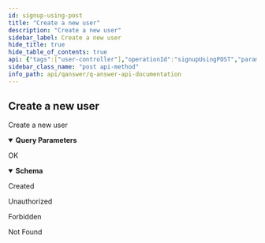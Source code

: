 ```yaml
---
id: signup-using-post
title: "Create a new user"
description: "Create a new user"
sidebar_label: Create a new user
hide_title: true
hide_table_of_contents: true
api: {"tags":["user-controller"],"operationId":"signupUsingPOST","parameters":[{"name":"allErrors[0].arguments","in":"query","required":false,"explode":true,"schema":{"type":"array","items":{"type":"object"}}},{"name":"allErrors[0].code","in":"query","required":false,"schema":{"type":"string"}},{"name":"allErrors[0].codes","in":"query","required":false,"explode":true,"schema":{"type":"array","items":{"type":"string"}}},{"name":"allErrors[0].defaultMessage","in":"query","required":false,"schema":{"type":"string"}},{"name":"allErrors[0].objectName","in":"query","required":false,"schema":{"type":"string"}},{"name":"errorCount","in":"query","required":false,"schema":{"type":"integer","format":"int32"}},{"name":"fieldError.arguments","in":"query","required":false,"explode":true,"schema":{"type":"array","items":{"type":"object"}}},{"name":"fieldError.bindingFailure","in":"query","required":false,"schema":{"type":"boolean"}},{"name":"fieldError.code","in":"query","required":false,"schema":{"type":"string"}},{"name":"fieldError.codes","in":"query","required":false,"explode":true,"schema":{"type":"array","items":{"type":"string"}}},{"name":"fieldError.defaultMessage","in":"query","required":false,"schema":{"type":"string"}},{"name":"fieldError.field","in":"query","required":false,"schema":{"type":"string"}},{"name":"fieldError.objectName","in":"query","required":false,"schema":{"type":"string"}},{"name":"fieldError.rejectedValue","in":"query","required":false,"schema":{"type":"object"}},{"name":"fieldErrorCount","in":"query","required":false,"schema":{"type":"integer","format":"int32"}},{"name":"fieldErrors[0].arguments","in":"query","required":false,"explode":true,"schema":{"type":"array","items":{"type":"object"}}},{"name":"fieldErrors[0].bindingFailure","in":"query","required":false,"schema":{"type":"boolean"}},{"name":"fieldErrors[0].code","in":"query","required":false,"schema":{"type":"string"}},{"name":"fieldErrors[0].codes","in":"query","required":false,"explode":true,"schema":{"type":"array","items":{"type":"string"}}},{"name":"fieldErrors[0].defaultMessage","in":"query","required":false,"schema":{"type":"string"}},{"name":"fieldErrors[0].field","in":"query","required":false,"schema":{"type":"string"}},{"name":"fieldErrors[0].objectName","in":"query","required":false,"schema":{"type":"string"}},{"name":"fieldErrors[0].rejectedValue","in":"query","required":false,"schema":{"type":"object"}},{"name":"globalError.arguments","in":"query","required":false,"explode":true,"schema":{"type":"array","items":{"type":"object"}}},{"name":"globalError.code","in":"query","required":false,"schema":{"type":"string"}},{"name":"globalError.codes","in":"query","required":false,"explode":true,"schema":{"type":"array","items":{"type":"string"}}},{"name":"globalError.defaultMessage","in":"query","required":false,"schema":{"type":"string"}},{"name":"globalError.objectName","in":"query","required":false,"schema":{"type":"string"}},{"name":"globalErrorCount","in":"query","required":false,"schema":{"type":"integer","format":"int32"}},{"name":"globalErrors[0].arguments","in":"query","required":false,"explode":true,"schema":{"type":"array","items":{"type":"object"}}},{"name":"globalErrors[0].code","in":"query","required":false,"schema":{"type":"string"}},{"name":"globalErrors[0].codes","in":"query","required":false,"explode":true,"schema":{"type":"array","items":{"type":"string"}}},{"name":"globalErrors[0].defaultMessage","in":"query","required":false,"schema":{"type":"string"}},{"name":"globalErrors[0].objectName","in":"query","required":false,"schema":{"type":"string"}},{"name":"nestedPath","in":"query","required":false,"schema":{"type":"string"}},{"name":"objectName","in":"query","required":false,"schema":{"type":"string"}}],"requestBody":{"$ref":"#/components/requestBodies/adminSignupUsingPOSTSignuprequest"},"responses":{"200":{"description":"OK","content":{"*/*":{"schema":{"type":"object","properties":{"message":{"type":"string"},"success":{"type":"boolean"}},"title":"ApiResponse"}}}},"201":{"description":"Created"},"401":{"description":"Unauthorized"},"403":{"description":"Forbidden"},"404":{"description":"Not Found"}},"security":[{"JWT":[]}],"deprecated":false,"description":"Create a new user","method":"post","path":"/api/user/signup","servers":[{"url":"//qanswer-core1.univ-st-etienne.fr"}],"securitySchemes":{"JWT":{"type":"apiKey","name":"Authorization","in":"header"}},"info":{"description":"APIs provided by QAnswer","version":"1.0","title":"QAnswer: Api Documentation","contact":{"name":"QAnswer","url":"www.the-qa-company.com","email":"info@qanswer.eu"}},"postman":{"name":"Create a new user","description":{"type":"text/plain"},"url":{"path":["api","user","signup"],"host":["{{baseUrl}}"],"query":[{"disabled":false,"key":"allErrors[0].arguments","value":""},{"disabled":false,"key":"allErrors[0].code","value":""},{"disabled":false,"key":"allErrors[0].codes","value":""},{"disabled":false,"key":"allErrors[0].defaultMessage","value":""},{"disabled":false,"key":"allErrors[0].objectName","value":""},{"disabled":false,"key":"errorCount","value":""},{"disabled":false,"key":"fieldError.arguments","value":""},{"disabled":false,"key":"fieldError.bindingFailure","value":""},{"disabled":false,"key":"fieldError.code","value":""},{"disabled":false,"key":"fieldError.codes","value":""},{"disabled":false,"key":"fieldError.defaultMessage","value":""},{"disabled":false,"key":"fieldError.field","value":""},{"disabled":false,"key":"fieldError.objectName","value":""},{"disabled":false,"key":"fieldErrorCount","value":""},{"disabled":false,"key":"fieldErrors[0].arguments","value":""},{"disabled":false,"key":"fieldErrors[0].bindingFailure","value":""},{"disabled":false,"key":"fieldErrors[0].code","value":""},{"disabled":false,"key":"fieldErrors[0].codes","value":""},{"disabled":false,"key":"fieldErrors[0].defaultMessage","value":""},{"disabled":false,"key":"fieldErrors[0].field","value":""},{"disabled":false,"key":"fieldErrors[0].objectName","value":""},{"disabled":false,"key":"globalError.arguments","value":""},{"disabled":false,"key":"globalError.code","value":""},{"disabled":false,"key":"globalError.codes","value":""},{"disabled":false,"key":"globalError.defaultMessage","value":""},{"disabled":false,"key":"globalError.objectName","value":""},{"disabled":false,"key":"globalErrorCount","value":""},{"disabled":false,"key":"globalErrors[0].arguments","value":""},{"disabled":false,"key":"globalErrors[0].code","value":""},{"disabled":false,"key":"globalErrors[0].codes","value":""},{"disabled":false,"key":"globalErrors[0].defaultMessage","value":""},{"disabled":false,"key":"globalErrors[0].objectName","value":""},{"disabled":false,"key":"nestedPath","value":""},{"disabled":false,"key":"objectName","value":""}],"variable":[]},"header":[{"key":"Content-Type","value":"application/json"},{"key":"Accept","value":"*/*"}],"method":"POST","body":{"mode":"raw","raw":"\"\"","options":{"raw":{"language":"json"}}},"auth":{"type":"apikey","apikey":[{"type":"any","value":"Authorization","key":"key"},{"type":"any","value":"<API Key>","key":"value"},{"type":"any","value":"header","key":"in"}]}}}
sidebar_class_name: "post api-method"
info_path: api/qanswer/q-answer-api-documentation
---
```



## Create a new user



Create a new user

<details style={{"marginBottom":"1rem"}} data-collapsed={false} open={true}><summary style={{}}><strong>Query Parameters</strong></summary><div><ul><ParamsItem className={"paramsItem"} param={{"name":"allErrors[0].arguments","in":"query","required":false,"explode":true,"schema":{"type":"array","items":{"type":"object"}}}}></ParamsItem><ParamsItem className={"paramsItem"} param={{"name":"allErrors[0].code","in":"query","required":false,"schema":{"type":"string"}}}></ParamsItem><ParamsItem className={"paramsItem"} param={{"name":"allErrors[0].codes","in":"query","required":false,"explode":true,"schema":{"type":"array","items":{"type":"string"}}}}></ParamsItem><ParamsItem className={"paramsItem"} param={{"name":"allErrors[0].defaultMessage","in":"query","required":false,"schema":{"type":"string"}}}></ParamsItem><ParamsItem className={"paramsItem"} param={{"name":"allErrors[0].objectName","in":"query","required":false,"schema":{"type":"string"}}}></ParamsItem><ParamsItem className={"paramsItem"} param={{"name":"errorCount","in":"query","required":false,"schema":{"type":"integer","format":"int32"}}}></ParamsItem><ParamsItem className={"paramsItem"} param={{"name":"fieldError.arguments","in":"query","required":false,"explode":true,"schema":{"type":"array","items":{"type":"object"}}}}></ParamsItem><ParamsItem className={"paramsItem"} param={{"name":"fieldError.bindingFailure","in":"query","required":false,"schema":{"type":"boolean"}}}></ParamsItem><ParamsItem className={"paramsItem"} param={{"name":"fieldError.code","in":"query","required":false,"schema":{"type":"string"}}}></ParamsItem><ParamsItem className={"paramsItem"} param={{"name":"fieldError.codes","in":"query","required":false,"explode":true,"schema":{"type":"array","items":{"type":"string"}}}}></ParamsItem><ParamsItem className={"paramsItem"} param={{"name":"fieldError.defaultMessage","in":"query","required":false,"schema":{"type":"string"}}}></ParamsItem><ParamsItem className={"paramsItem"} param={{"name":"fieldError.field","in":"query","required":false,"schema":{"type":"string"}}}></ParamsItem><ParamsItem className={"paramsItem"} param={{"name":"fieldError.objectName","in":"query","required":false,"schema":{"type":"string"}}}></ParamsItem><ParamsItem className={"paramsItem"} param={{"name":"fieldError.rejectedValue","in":"query","required":false,"schema":{"type":"object"}}}></ParamsItem><ParamsItem className={"paramsItem"} param={{"name":"fieldErrorCount","in":"query","required":false,"schema":{"type":"integer","format":"int32"}}}></ParamsItem><ParamsItem className={"paramsItem"} param={{"name":"fieldErrors[0].arguments","in":"query","required":false,"explode":true,"schema":{"type":"array","items":{"type":"object"}}}}></ParamsItem><ParamsItem className={"paramsItem"} param={{"name":"fieldErrors[0].bindingFailure","in":"query","required":false,"schema":{"type":"boolean"}}}></ParamsItem><ParamsItem className={"paramsItem"} param={{"name":"fieldErrors[0].code","in":"query","required":false,"schema":{"type":"string"}}}></ParamsItem><ParamsItem className={"paramsItem"} param={{"name":"fieldErrors[0].codes","in":"query","required":false,"explode":true,"schema":{"type":"array","items":{"type":"string"}}}}></ParamsItem><ParamsItem className={"paramsItem"} param={{"name":"fieldErrors[0].defaultMessage","in":"query","required":false,"schema":{"type":"string"}}}></ParamsItem><ParamsItem className={"paramsItem"} param={{"name":"fieldErrors[0].field","in":"query","required":false,"schema":{"type":"string"}}}></ParamsItem><ParamsItem className={"paramsItem"} param={{"name":"fieldErrors[0].objectName","in":"query","required":false,"schema":{"type":"string"}}}></ParamsItem><ParamsItem className={"paramsItem"} param={{"name":"fieldErrors[0].rejectedValue","in":"query","required":false,"schema":{"type":"object"}}}></ParamsItem><ParamsItem className={"paramsItem"} param={{"name":"globalError.arguments","in":"query","required":false,"explode":true,"schema":{"type":"array","items":{"type":"object"}}}}></ParamsItem><ParamsItem className={"paramsItem"} param={{"name":"globalError.code","in":"query","required":false,"schema":{"type":"string"}}}></ParamsItem><ParamsItem className={"paramsItem"} param={{"name":"globalError.codes","in":"query","required":false,"explode":true,"schema":{"type":"array","items":{"type":"string"}}}}></ParamsItem><ParamsItem className={"paramsItem"} param={{"name":"globalError.defaultMessage","in":"query","required":false,"schema":{"type":"string"}}}></ParamsItem><ParamsItem className={"paramsItem"} param={{"name":"globalError.objectName","in":"query","required":false,"schema":{"type":"string"}}}></ParamsItem><ParamsItem className={"paramsItem"} param={{"name":"globalErrorCount","in":"query","required":false,"schema":{"type":"integer","format":"int32"}}}></ParamsItem><ParamsItem className={"paramsItem"} param={{"name":"globalErrors[0].arguments","in":"query","required":false,"explode":true,"schema":{"type":"array","items":{"type":"object"}}}}></ParamsItem><ParamsItem className={"paramsItem"} param={{"name":"globalErrors[0].code","in":"query","required":false,"schema":{"type":"string"}}}></ParamsItem><ParamsItem className={"paramsItem"} param={{"name":"globalErrors[0].codes","in":"query","required":false,"explode":true,"schema":{"type":"array","items":{"type":"string"}}}}></ParamsItem><ParamsItem className={"paramsItem"} param={{"name":"globalErrors[0].defaultMessage","in":"query","required":false,"schema":{"type":"string"}}}></ParamsItem><ParamsItem className={"paramsItem"} param={{"name":"globalErrors[0].objectName","in":"query","required":false,"schema":{"type":"string"}}}></ParamsItem><ParamsItem className={"paramsItem"} param={{"name":"nestedPath","in":"query","required":false,"schema":{"type":"string"}}}></ParamsItem><ParamsItem className={"paramsItem"} param={{"name":"objectName","in":"query","required":false,"schema":{"type":"string"}}}></ParamsItem></ul></div></details><div><ApiTabs><TabItem label={"200"} value={"200"}><div>

OK

</div><div><MimeTabs groupId={"mime-type"}><TabItem label={"*/*"} value={"*/*"}><SchemaTabs groupId={"schema-tabs"}><TabItem label={"Schema"} value={"Schema"}><details style={{}} data-collapsed={false} open={true}><summary style={{"textAlign":"left"}}><strong>Schema</strong></summary><div style={{"textAlign":"left","marginLeft":"1rem"}}></div><ul style={{"marginLeft":"1rem"}}><SchemaItem collapsible={false} name={"message"} required={false} schemaDescription={undefined} schemaName={"string"} qualifierMessage={undefined} defaultValue={undefined}></SchemaItem><SchemaItem collapsible={false} name={"success"} required={false} schemaDescription={undefined} schemaName={"boolean"} qualifierMessage={undefined} defaultValue={undefined}></SchemaItem></ul></details></TabItem><TabItem label={"Example (from schema)"} value={"Example (from schema)"}><ResponseSamples responseExample={"{\n  \"message\": \"string\",\n  \"success\": true\n}"} language={"json"}></ResponseSamples></TabItem></SchemaTabs></TabItem></MimeTabs></div></TabItem><TabItem label={"201"} value={"201"}><div>

Created

</div><div></div></TabItem><TabItem label={"401"} value={"401"}><div>

Unauthorized

</div><div></div></TabItem><TabItem label={"403"} value={"403"}><div>

Forbidden

</div><div></div></TabItem><TabItem label={"404"} value={"404"}><div>

Not Found

</div><div></div></TabItem></ApiTabs></div>
      